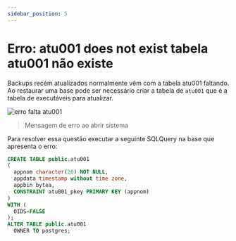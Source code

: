 ```yaml
---
sidebar_position: 5
---
```


# Erro: atu001 does not exist tabela atu001 não existe
Backups recém atualizados normalmente vêm com a tabela atu001 faltando.
Ao restaurar uma base pode ser necessário criar a 
tabela de `atu001` que é a tabela de executáveis para atualizar.

![erro falta atu001](../../static/img/falta_atu001_erro.png)
> Mensagem de erro ao abrir sistema

Para resolver essa questão executar a seguinte SQLQuery na base que apresenta o erro:
```sql
CREATE TABLE public.atu001
(
  appnom character(20) NOT NULL,
  appdata timestamp without time zone,
  appbin bytea,
  CONSTRAINT atu001_pkey PRIMARY KEY (appnom)
)
WITH (
  OIDS=FALSE
);
ALTER TABLE public.atu001
  OWNER TO postgres;
```